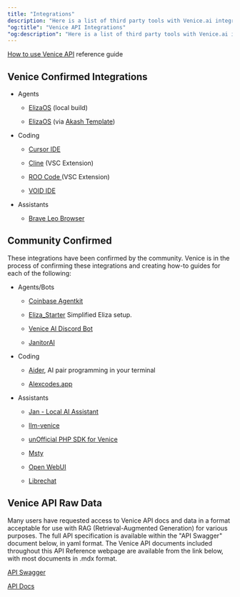 ```yaml
---
title: "Integrations"
description: "Here is a list of third party tools with Venice.ai integrations."
"og:title": "Venice API Integrations"
"og:description": "Here is a list of third party tools with Venice.ai integrations."
---
```


[How to use Venice API](https://venice.ai/blog/how-to-use-venice-api) reference guide

## Venice Confirmed Integrations

* Agents

  * [ElizaOS](https://venice.ai/blog/how-to-build-a-social-media-ai-agent-with-elizaos-venice-api) (local build)

  * [ElizaOS](https://venice.ai/blog/how-to-launch-an-elizaos-agent-on-akash-using-venice-api-in-less-than-10-minutes) (via [Akash Template](https://console.akash.network/templates/akash-network-awesome-akash-Venice-ElizaOS))

* Coding

  * [Cursor IDE](https://venice.ai/blog/how-to-code-privately-in-cursor-with-venice-api-a-quick-guide)

  * [Cline](https://venice.ai/blog/how-to-use-the-venice-api-with-cline-in-vscode-a-developers-guide) (VSC Extension)

  * [ROO Code ](https://venice.ai/blog/how-to-use-the-roo-ai-coding-assistant-in-private-with-venice-api-a-quick-guide)(VSC Extension)

  * [VOID IDE](https://venice.ai/blog/how-to-use-open-source-ai-code-editor-void-in-private-with-venice-api)&#x20;

* Assistants

  * [Brave Leo Browser ](https://venice.ai/blog/how-to-use-brave-leo-ai-with-venice-api-a-privacy-first-browser-ai-assistant)

## Community Confirmed&#x20;

These integrations have been confirmed by the community. Venice is in the process of confirming these integrations and creating how-to guides for each of the following:

* Agents/Bots

  * [Coinbase Agentkit](https://www.coinbase.com/developer-platform/discover/launches/introducing-agentkit)

  * [Eliza\_Starter](https://github.com/Baidis/eliza-Venice) Simplified Eliza setup.

  * [Venice AI Discord Bot](https://bobbiebeach.space/blog/venice-ai-discord-bot-full-setup-guide-features/)

  * [JanitorAI](https://janitorai.com/)

* Coding

  * [Aider](https://github.com/Aider-AI/aider), AI pair programming in your terminal

  * [Alexcodes.app](https://alexcodes.app/)

* Assistants

  * [Jan - Local AI Assistant](https://github.com/janhq/jan)

  * [llm-venice](https://github.com/ar-jan/llm-venice)

  * [unOfficial PHP SDK for Venice](https://github.com/georgeglarson/venice-ai-php)

  * [Msty](https://msty.app)

  * [Open WebUI](https://github.com/open-webui/open-webui)

  * [Librechat](https://www.librechat.ai/)

## Venice API Raw Data

Many users have requested access to Venice API docs and data in a format acceptable for use with RAG (Retrieval-Augmented Generation) for various purposes. The full API specification is available within the "API Swagger" document below, in yaml format. The Venice API documents included throughout this API Reference webpage are available from the link below, with most documents in .mdx format.

[API Swagger](https://api.venice.ai/doc/api/swagger.yaml)

[API Docs](https://github.com/veniceai/api-docs/archive/refs/heads/main.zip)